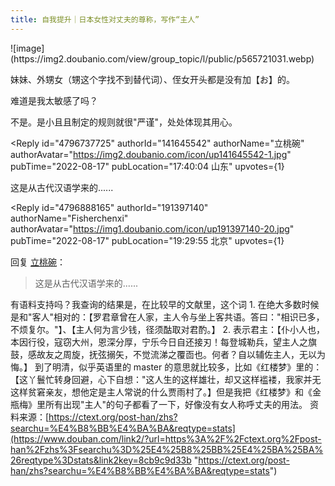 ```yaml
---
title: 自我提升｜日本女性对丈夫的尊称，写作“主人”
---
```



<Forum groupName="返璞归真|Awakened..." groupUrl="https://www.douban.com/group/729670/" archivedAt="2025-05-16T15:08:11.148Z">
  <Post
    id="272987609"
    title="自我提升｜日本女性对丈夫的尊称，写作“主人”"
    url="https://www.douban.com/group/topic/272987609/?_spm_id=MjU5OTc3NTYy"
    pubTime="2022-08-21"
    highlightUserId="191397140"
  >
![image](https://img2.doubanio.com/view/group_topic/l/public/p565721031.webp)

妹妹、外甥女（甥这个字找不到替代词）、侄女开头都是没有加【お】的。

难道是我太敏感了吗？

不是。是小且且制定的规则就很"严谨"，处处体现其用心。

<Reply
  id="4796737725"
  authorId="141645542"
  authorName="立桃碗"
  authorAvatar="https://img2.doubanio.com/icon/up141645542-1.jpg"
  pubTime="2022-08-17"
  pubLocation="17:40:04 山东"
  upvotes={1}
>
这是从古代汉语学来的......
</Reply>

<Reply
  id="4796888165"
  authorId="191397140"
  authorName="Fisherchenxi"
  authorAvatar="https://img1.doubanio.com/icon/up191397140-20.jpg"
  pubTime="2022-08-17"
  pubLocation="19:29:55 北京"
  upvotes={1}
>
回复 [立桃碗](https://www.douban.com/people/141645542/)：
 > 这是从古代汉语学来的......

有语料支持吗？我查询的结果是，在比较早的文献里，这个词 1.
在绝大多数时候是和"客人"相对的：【罗君章曾在人家，主人令与坐上客共语。答曰："相识已多，不烦复尔。"】、【主人何为言少钱，径须酤取对君酌。】
2.
表示君主：【仆小人也，本因行役，寇窃大州，恩深分厚，宁乐今日自还接刃！每登城勒兵，望主人之旗鼓，感故友之周旋，抚弦搦矢，不觉流涕之覆靣也。何者？自以辅佐主人，无以为悔。】
到了明清，似乎英语里的 master
的意思就比较多，比如《红楼梦》里的：【这丫鬟忙转身回避，心下自想："这人生的这样雄壮，却又这样褴褛，我家并无这样贫窘亲友，想他定是主人常说的什么贾雨村了。】但是我把《红楼梦》和《金瓶梅》里所有出现"主人"的句子都看了一下，好像没有女人称呼丈夫的用法。
资料来源：[https://ctext.org/post-han/zhs?searchu=%E4%B8%BB%E4%BA%BA&reqtype=stats](https://www.douban.com/link2/?url=https%3A%2F%2Fctext.org%2Fpost-han%2Fzhs%3Fsearchu%3D%25E4%25B8%25BB%25E4%25BA%25BA%26reqtype%3Dstats&link2key=8cb9c9d33b "https://ctext.org/post-han/zhs?searchu=%E4%B8%BB%E4%BA%BA&reqtype=stats")
</Reply>
  </Post>
</Forum>
